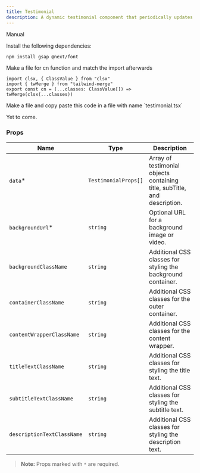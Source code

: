 ```yaml
---
title: Testimonial
description: A dynamic testimonial component that periodically updates the displayed name, description, and potentially other details, providing a seamless and engaging user experience with smooth transitions.
---
```


<ComponentPreview
  name="testimonial-demo"
  className="[&_.preview>[data-orientation=vertical]]:sm:max-w-[70%]"
/>

<Tabs defaultValue="manual">

<TabsList>
  <TabsTrigger value="manual">Manual</TabsTrigger>
</TabsList>

<TabsContent value="manual">

<Steps>

<Step>Install the following dependencies:</Step>

```bash
npm install gsap @next/font
```
<Step>Make a file for cn function and match the import afterwards</Step>

```tsx
import clsx, { ClassValue } from "clsx"
import { twMerge } from "tailwind-merge"
export const cn = (...classes: ClassValue[]) => twMerge(clsx(...classes))
```
<Step>
  Make a file and copy paste this code in a file with name `testimonial.tsx`
</Step>

<ComponentSource name="testimonial" />

</Steps>

</TabsContent>

<TabsContent value="cli">

<Steps>

<Step>Yet to come.</Step>

</Steps>

</TabsContent>

</Tabs>

### Props

| Name              | Type       | Description                                                                                                                        |
| ----------------- | ---------- | ---------------------------------------------------------------------------------------------------------------------------------- |
| `data`\*        | `TestimonialProps[]` | Array of testimonial objects containing title, subTitle, and description.                                                                     |
| `backgroundUrl`\*          | `string`   | Optional URL for a background image or video.                                                                   |
| `backgroundClassName`        | `string`   | Additional CSS classes for styling the background container.                             |
| `containerClassName` | `string`   | Additional CSS classes for the outer container.                                    |
| `contentWrapperClassName`   | `string`   | Additional CSS classes for the content wrapper.                                            |
| `titleTextClassName`    | `string`   | Additional CSS classes for styling the title text.                               |
| `subtitleTextClassName`       | `string`   | Additional CSS classes for styling the subtitle text. |
| `descriptionTextClassName` | `string`   | Additional CSS classes for styling the description text.                                           |

> **Note:** Props marked with `*` are required.

